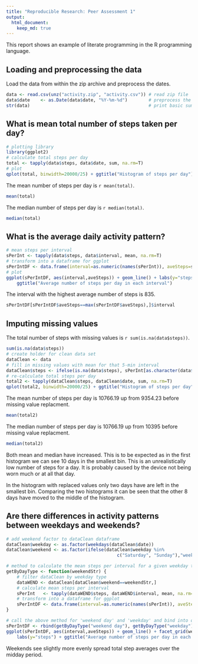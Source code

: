 ```yaml
---
title: "Reproducible Research: Peer Assessment 1"
output: 
  html_document:
    keep_md: true
---
```


This report shows an example of literate programming in the R programming language.


## Loading and preprocessing the data

Load the data from within the zip archive and preprocess the dates.
```r
data <- read.csv(unz("activity.zip", "activity.csv")) # read zip file
data$date    <- as.Date(data$date, "%Y-%m-%d")        # preprocess the dates
str(data)                                             # print basic summary
```


## What is mean total number of steps taken per day?

```r
# plotting library
library(ggplot2)                                                                          
# calculate total steps per day
total <- tapply(data$steps, data$date, sum, na.rm=T)                                      
# plot
qplot(total, binwidth=20000/25) + ggtitle("Histogram of steps per day") + labs(x="steps") 
```
  
The mean number of steps per day is `r mean(total)`.
```r
mean(total)
```
The median number of steps per day is `r median(total)`.
```r
median(total)
```

## What is the average daily activity pattern?

```r
# mean steps per interval
sPerInt <- tapply(data$steps, data$interval, mean, na.rm=T)                    
# transform into a dataframe for ggplot
sPerIntDF <- data.frame(interval=as.numeric(names(sPerInt)), aveSteps=sPerInt) 
# plot
ggplot(sPerIntDF, aes(interval,aveSteps)) + geom_line() + labs(y="steps") +    
    ggtitle("Average number of steps per day in each interval")

```
  
The interval with the highest average number of steps is 835.
```r
sPerIntDF[sPerIntDF$aveSteps==max(sPerIntDF$aveSteps),]$interval
```


## Imputing missing values
The total number of steps with missing values is `r sum(is.na(data$steps))`.

```r
sum(is.na(data$steps))
# create holder for clean data set
dataClean <- data
# fill in missing values with mean for that 5-min interval
dataClean$steps <- ifelse(is.na(data$steps), sPerInt[as.character(data$interval)] , data$steps)
# re-calculate total steps per day
total2 <- tapply(dataClean$steps, dataClean$date, sum, na.rm=T)  
qplot(total2, binwidth=20000/25) + ggtitle("Histogram of steps per day") + labs(x="steps") # plot
```
  
The mean number of steps per day is 10766.19 up from 9354.23 before missing value replacment.
```r
mean(total2)
```
The median number of steps per day is 10766.19 up from 10395 before missing value replacment.
```r
median(total2)
```
Both mean and median have increased. This is to be expected as in the first histogram we can see 10 days in the smallest bin. This is an unrealistically low number of steps for a day. It is probably caused by the device not being worn much or at all  that day.   

In the histogram with replaced values only two days have are left in the smallest bin. Comparing the two histograms it can be seen that the other 8 days have moved to the middle of the histogram.

## Are there differences in activity patterns between weekdays and weekends?

```r
# add weekend factor to dataClean dataframe
dataClean$weekday <- as.factor(weekdays(dataClean$date))
dataClean$weekend <- as.factor(ifelse(dataClean$weekday %in%
                                          c("Saturday", "Sunday"),"weekend day","weekday"))

# method to calculate the mean steps per interval for a given weekday type.
getByDayType <- function(weekendStr) {
    # filter dataClean by weekday type
    dataWEND <- dataClean[dataClean$weekend==weekendStr,]                 
    # calculate mean steps per interval
    sPerInt   <- tapply(dataWEND$steps, dataWEND$interval, mean, na.rm=T) 
    # transform into a dataframe for ggplot
    sPerIntDF <- data.frame(interval=as.numeric(names(sPerInt)), aveSteps=sPerInt, weekend=weekendStr)
}

# call the above method for 'weekend day' and 'weekday' and bind into one dataframe
sPerIntDF <- rbind(getByDayType("weekend day"), getByDayType("weekday"))
ggplot(sPerIntDF, aes(interval,aveSteps)) + geom_line() + facet_grid(weekend~.) +    # plot
    labs(y="steps") + ggtitle("Average number of steps per day in each interval")
```
  
  
Weekends see slightly more evenly spread total step averages over the midday period.